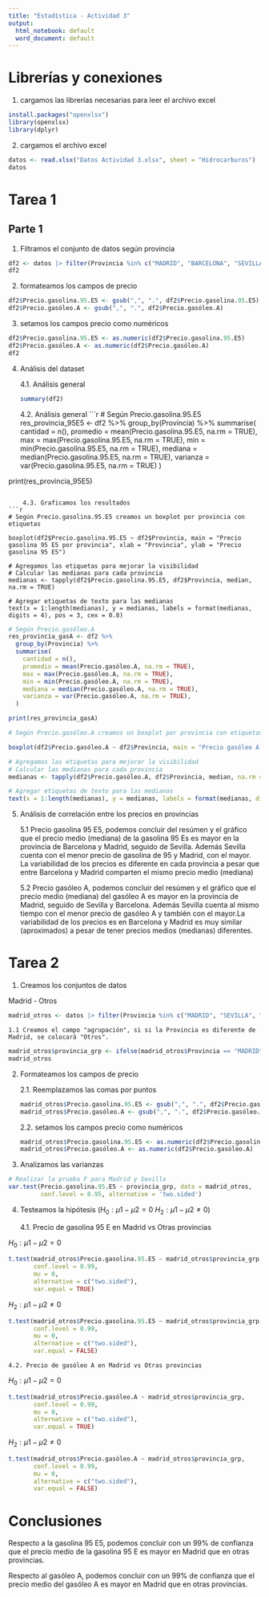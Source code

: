 ```yaml
---
title: "Estadística - Actividad 3"
output:
  html_notebook: default
  word_document: default
---
```


# Librerías y conexiones

1. cargamos las librerías necesarias para leer el archivo excel
```r
install.packages("openxlsx")
library(openxlsx)
library(dplyr)
```
2. cargamos el archivo excel
```r
datos <- read.xlsx("Datos Actividad 3.xlsx", sheet = "Hidrocarburos")
datos
```
# Tarea 1

## Parte 1

1. Filtramos el conjunto de datos según provincia
```r
df2 <- datos |> filter(Provincia %in% c("MADRID", "BARCELONA", "SEVILLA"))
df2
```
2. formateamos los campos de precio
```r
df2$Precio.gasolina.95.E5 <- gsub(",", ".", df2$Precio.gasolina.95.E5)
df2$Precio.gasóleo.A <- gsub(",", ".", df2$Precio.gasóleo.A)
```

3. setamos los campos precio como numéricos
```r
df2$Precio.gasolina.95.E5 <- as.numeric(df2$Precio.gasolina.95.E5)
df2$Precio.gasóleo.A <- as.numeric(df2$Precio.gasóleo.A)
df2
```

4. Análisis del dataset

    4.1. Análisis general
```r
summary(df2)
```

    4.2. Análisis general
```r
# Según Precio.gasolina.95.E5
res_provincia_95E5 <- df2 %>%
  group_by(Provincia) %>%
  summarise(
    cantidad = n(),
    promedio = mean(Precio.gasolina.95.E5, na.rm = TRUE),
    max = max(Precio.gasolina.95.E5, na.rm = TRUE),
    min = min(Precio.gasolina.95.E5, na.rm = TRUE),
    mediana = median(Precio.gasolina.95.E5, na.rm = TRUE),
    varianza = var(Precio.gasolina.95.E5, na.rm = TRUE)
  )

print(res_provincia_95E5)
```
    
    4.3. Graficamos los resultados
```r
# Según Precio.gasolina.95.E5 creamos un boxplot por provincia con etiquetas

boxplot(df2$Precio.gasolina.95.E5 ~ df2$Provincia, main = "Precio gasolina 95 E5 por provincia", xlab = "Provincia", ylab = "Precio gasolina 95 E5")

# Agregamos las etiquetas para mejorar la visibilidad
# Calcular las medianas para cada provincia
medianas <- tapply(df2$Precio.gasolina.95.E5, df2$Provincia, median, na.rm = TRUE)

# Agregar etiquetas de texto para las medianas
text(x = 1:length(medianas), y = medianas, labels = format(medianas, digits = 4), pos = 3, cex = 0.8)

```

```r
# Según Precio.gasóleo.A
res_provincia_gasA <- df2 %>%
  group_by(Provincia) %>%
  summarise(
    cantidad = n(),
    promedio = mean(Precio.gasóleo.A, na.rm = TRUE),
    max = max(Precio.gasóleo.A, na.rm = TRUE),
    min = min(Precio.gasóleo.A, na.rm = TRUE),
    mediana = median(Precio.gasóleo.A, na.rm = TRUE),
    varianza = var(Precio.gasóleo.A, na.rm = TRUE),
  )

print(res_provincia_gasA)
```
```r
# Según Precio.gasóleo.A creamos un boxplot por provincia con etiquetas

boxplot(df2$Precio.gasóleo.A ~ df2$Provincia, main = "Precio gasóleo A por provincia", xlab = "Provincia", ylab = "Precio gasóleo A")

# Agregamos las etiquetas para mejorar la visibilidad
# Calcular las medianas para cada provincia
medianas <- tapply(df2$Precio.gasóleo.A, df2$Provincia, median, na.rm = TRUE)

# Agregar etiquetas de texto para las medianas
text(x = 1:length(medianas), y = medianas, labels = format(medianas, digits = 4), pos = 3, cex = 0.8)

```
5. Análisis de correlación entre los precios en provincias

    5.1 Precio gasolina 95 E5, podemos concluir del resúmen y el gráfico que el precio medio (mediana) de la gasolina 95 Es es mayor en la provincia de Barcelona y Madrid, seguido de Sevilla. Además Sevilla cuenta con el menor precio de gasolina de 95 y Madrid, con el mayor. La variabilidad de los precios es diferente en cada provincia a pesar que entre Barcelona y Madrid comparten el mismo precio medio (mediana)

    5.2 Precio gasóleo A, podemos concluir del resúmen y el gráfico que el precio medio (mediana) del gasóleo A es mayor en la provincia de Madrid, seguido de Sevilla y Barcelona. Además Sevilla cuenta al mismo tiempo con el menor precio de gasóleo A y también con el mayor.La variabilidad de los precios es en Barcelona y Madrid es muy similar (aproximados) a pesar de tener precios medios (medianas) diferentes.

# Tarea 2

1. Creamos los conjuntos de datos

Madrid - Otros
```r
madrid_otros <- datos |> filter(Provincia %in% c("MADRID", "SEVILLA", "BARCELONA", "VALENCIA"))
```

    1.1 Creamos el campo "agrupación", si si la Provincia es diferente de Madrid, se colocará "Otros".
```r
madrid_otros$provincia_grp <- ifelse(madrid_otros$Provincia == "MADRID", "MADRID", "OTROS")
madrid_otros
```
2. Formateamos los campos de precio

    2.1. Reemplazamos las comas por puntos
```r
madrid_otros$Precio.gasolina.95.E5 <- gsub(",", ".", df2$Precio.gasolina.95.E5)
madrid_otros$Precio.gasóleo.A <- gsub(",", ".", df2$Precio.gasóleo.A)
```

    2.2. setamos los campos precio como numéricos
```r
madrid_otros$Precio.gasolina.95.E5 <- as.numeric(df2$Precio.gasolina.95.E5)
madrid_otros$Precio.gasóleo.A <- as.numeric(df2$Precio.gasóleo.A)
```
3. Analizamos las varianzas
```r
# Realizar la prueba F para Madrid y Sevilla
var.test(Precio.gasolina.95.E5 ~ provincia_grp, data = madrid_otros,
         conf.level = 0.95, alternative = 'two.sided')
```
4. Testeamos la hipótesis ($H_0:μ1-μ2=0$ $H_2:μ1-μ2≠0$)

    4.1. Precio de gasolina 95 E en Madrid vs Otras provincias

$H_0:μ1-μ2=0$
```r
t.test(madrid_otros$Precio.gasolina.95.E5 ~ madrid_otros$provincia_grp,
       conf.level = 0.99,
       mu = 0,
       alternative = c("two.sided"),
       var.equal = TRUE)
```
$H_2:μ1-μ2≠0$
```r
t.test(madrid_otros$Precio.gasolina.95.E5 ~ madrid_otros$provincia_grp,
       conf.level = 0.99,
       mu = 0,
       alternative = c("two.sided"),
       var.equal = FALSE)
```

    4.2. Precio de gasóleo A en Madrid vs Otras provincias

$H_0:μ1-μ2=0$
```r
t.test(madrid_otros$Precio.gasóleo.A ~ madrid_otros$provincia_grp,
       conf.level = 0.99,
       mu = 0,
       alternative = c("two.sided"),
       var.equal = TRUE)
```
$H_2:μ1-μ2≠0$
```r
t.test(madrid_otros$Precio.gasóleo.A ~ madrid_otros$provincia_grp,
       conf.level = 0.99,
       mu = 0,
       alternative = c("two.sided"),
       var.equal = FALSE)
```
# Conclusiones

Respecto a la gasolina 95 E5, podemos concluir con un 99% de confianza que el precio medio de la gasolina 95 E es mayor en Madrid que en otras provincias.

Respecto al gasóleo A, podemos concluir con un 99% de confianza que el precio medio del gasóleo A es mayor en Madrid que en otras provincias.

